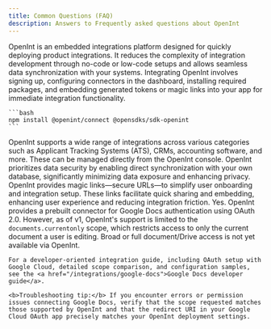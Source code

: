 ```yaml
---
title: Common Questions (FAQ)
description: Answers to Frequently asked questions about OpenInt
---
```


<AccordionGroup>
  <Accordion title="What is OpenInt and why should I use it?">
    OpenInt is an embedded integrations platform designed for quickly deploying product integrations. It reduces the complexity of integration development through no-code or low-code setups and allows seamless data synchronization with your systems.
  </Accordion>

  <Accordion title="How do I integrate OpenInt into my existing application?">
    Integrating OpenInt involves signing up, configuring connectors in the dashboard, installing required packages, and embedding generated tokens or magic links into your app for immediate integration functionality.

    ```bash
    npm install @openint/connect @opensdks/sdk-openint
    ```

  </Accordion>

<Accordion title="What types of integrations does OpenInt support?">
  OpenInt supports a wide range of integrations across various categories such
  as Applicant Tracking Systems (ATS), CRMs, accounting software, and more.
  These can be managed directly from the OpenInt console.
</Accordion>

<Accordion title="How secure is my data with OpenInt?">
  OpenInt prioritizes data security by enabling direct synchronization with your
  own database, significantly minimizing data exposure and enhancing privacy.
</Accordion>

  <Accordion title="How can OpenInt streamline user onboarding and integration management?">
    OpenInt provides magic links—secure URLs—to simplify user onboarding and integration setup. These links facilitate quick sharing and embedding, enhancing user experience and reducing integration friction.
  </Accordion>

  <Accordion title="Does OpenInt support integrating with Google Docs?">
    Yes. OpenInt provides a prebuilt connector for Google Docs authentication using OAuth 2.0. However, as of v1, OpenInt's support is limited to the <code>documents.currentonly</code> scope, which restricts access to only the current document a user is editing. Broad or full document/Drive access is not yet available via OpenInt.

    For a developer-oriented integration guide, including OAuth setup with Google Cloud, detailed scope comparison, and configuration samples, see the <a href="/integrations/google-docs">Google Docs developer guide</a>.

    <b>Troubleshooting tip:</b> If you encounter errors or permission issues connecting Google Docs, verify that the scope requested matches those supported by OpenInt and that the redirect URI in your Google Cloud OAuth app precisely matches your OpenInt deployment settings.
  </Accordion>
</AccordionGroup>
